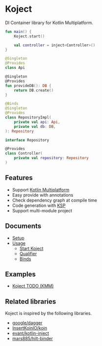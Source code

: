 <head>
  <title>Koject - DI Container Library for Kotlin Multiplatform</title>
</head>

# Koject
DI Container library for Kotlin Multiplatform.

```kotlin
fun main() {
    Koject.start()

    val controller = inject<Controller>()
}

@Singleton
@Provides
class Api

@Singleton
@Provides
fun provideDB(): DB {
    return DB.create()
}

@Binds
@Singleton
@Provides
class RepositoryImpl(
    private val api: Api,
    private val db: DB,
): Repository

interface Repository

@Provides
class Controller(
    private val repository: Repository
)
```

## Features

* Support [Kotlin Multiplatform](https://kotlinlang.org/docs/multiplatform.html)
* Easy provide with annotations
* Check dependency graph at compile time
* Code generation with [KSP](https://github.com/google/ksp)
* Support multi-module project

## Documents
* [Setup](./docs/setup)
* [Usage](./docs/usage)
  * [Start Koject](./docs/usage/basic)
  * [Qualifier](./docs/usage/qualifier)
  * [Binds](./docs/usage/binds)

## Examples
* [Koject TODO (KMM)](https://github.com/Mori-Atsushi/koject/tree/main/examples/kmm)

## Related libraries
Koject is inspired by the following libraries.

* [google/dagger](https://github.com/google/dagger)
* [InsertKoinIO/koin](https://github.com/InsertKoinIO/koin)
* [evant/kotlin-inject](https://github.com/evant/kotlin-inject)
* [mars885/hilt-binder](https://github.com/mars885/hilt-binder)
